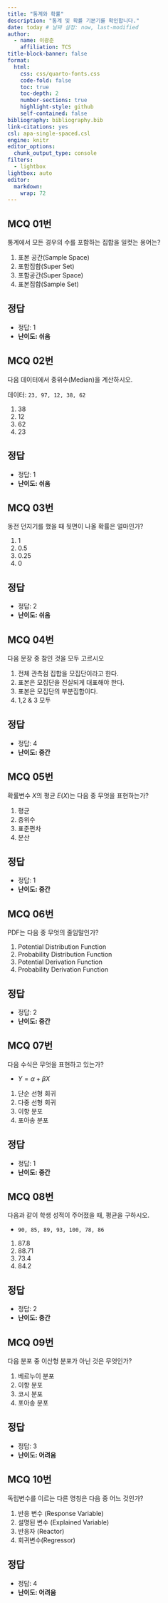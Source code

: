 ```yaml
---
title: "통계와 확률"
description: "통계 및 확률 기본기를 확인합니다."
date: today # 날짜 설정: now, last-modified
author:
  - name: 이광춘
    affiliation: TCS
title-block-banner: false
format:
  html:
    css: css/quarto-fonts.css
    code-fold: false
    toc: true
    toc-depth: 2
    number-sections: true
    highlight-style: github    
    self-contained: false
bibliography: bibliography.bib
link-citations: yes
csl: apa-single-spaced.csl
engine: knitr
editor_options: 
  chunk_output_type: console
filters:
  - lightbox
lightbox: auto  
editor: 
  markdown: 
    wrap: 72
---
```



## MCQ 01번 

통계에서 모든 경우의 수를 포함하는 집합을 일컷는 용어는?

1. 표본 공간(Sample Space)
1. 포함집합(Super Set)
1. 포함공간(Super Space)
1. 표본집합(Sample Set)

::: {.callout-caution collapse="true"}
## 정답
- 정답: 1
- **난이도: 쉬움**
:::

## MCQ 02번 

다음 데이터에서 중위수(Median)을 계산하시오.

데이터: `23, 97, 12, 38, 62`

1. 38
1. 12
1. 62
1. 23

::: {.callout-caution collapse="true"}
## 정답
- 정답: 1
- **난이도: 쉬움**
:::


## MCQ 03번 

동전 던지기를 했을 때 뒷면이 나올 확률은 얼마인가?

1. 1
1. 0.5
1. 0.25
1. 0

::: {.callout-caution collapse="true"}
## 정답
- 정답: 2
- **난이도: 쉬움**
:::


## MCQ 04번 

다음 문장 중 참인 것을 모두 고르시오

1. 전체 관측점 집합을 모집단이라고 한다.
1. 표본은 모집단을 진실되게 대표해야 한다.
1. 표본은 모집단의 부분집합이다.
1. 1,2 & 3 모두

::: {.callout-caution collapse="true"}
## 정답
- 정답: 4
- **난이도: 중간**
:::

## MCQ 05번 

확률변수 $X$의 평균 $E(X)$는 다음 중 무엇을 표현하는가?

1. 평균
1. 중위수
1. 표준편차
1. 분산

::: {.callout-caution collapse="true"}
## 정답
- 정답: 1
- **난이도: 중간**
:::

## MCQ 06번 

PDF는 다음 중 무엇의 줄임말인가?

1. Potential Distribution Function
1. Probability Distribution Function
1. Potential Derivation Function
1. Probability Derivation Function

::: {.callout-caution collapse="true"}
## 정답
- 정답: 2
- **난이도: 중간**
:::

## MCQ 07번 

다음 수식은 무엇을 표현하고 있는가?

- $Y = \alpha + \beta X$

1. 단순 선형 회귀
1. 다중 선형 회귀
1. 이항 분포
1. 포아송 분포

::: {.callout-caution collapse="true"}
## 정답
- 정답: 1
- **난이도: 중간**
:::

## MCQ 08번 

다음과 같이 학생 성적이 주어졌을 때, 평균을 구하시오.

- `90, 85, 89, 93, 100, 78, 86`

1. 87.8
1. 88.71
1. 73.4
1. 84.2

::: {.callout-caution collapse="true"}
## 정답
- 정답: 2
- **난이도: 중간**
:::

## MCQ 09번 

다음 분포 중 이산형 분포가 아닌 것은 무엇인가?

1. 베르누이 분포
1. 이항 분포
1. 코시 분포
1. 포아송 분포

::: {.callout-caution collapse="true"}
## 정답
- 정답: 3
- **난이도: 어려움**
:::

## MCQ 10번 

독립변수를 이르는 다른 명칭은 다음 중 어느 것인가?

1. 반응 변수 (Response Variable)
1. 설명된 변수 (Explained Variable)
1. 반응자 (Reactor)
1. 회귀변수(Regressor)

::: {.callout-caution collapse="true"}
## 정답
- 정답: 4
- **난이도: 어려움**
:::
